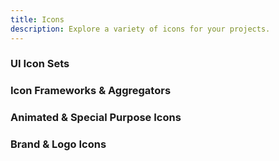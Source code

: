 ```yaml
---
title: Icons
description: Explore a variety of icons for your projects.
---
```


### UI Icon Sets

<Cards>
  <CustomCard 
    title="Bootstrap Icons"
    description="Official open source SVG icon library for Bootstrap."
    href="https://icons.getbootstrap.com/"
    icon="/resources/icons/bootstrap.svg"
  />
  <CustomCard 
    title="CSS ICON"
    description="Pure CSS icon set, no dependencies. Grab-and-go icons."
    href="https://cssicon.space/"
  />
  <CustomCard 
    title="Eva Icons"
    description="480+ delightful icons for web and mobile. SVG, PNG, Web Font, Sketch. Open source."
    href="https://akveo.github.io/eva-icons"
  />
  <CustomCard 
    title="Feather Icons"
    description="Simply beautiful open source icons. 24x24 grid, consistent and readable."
    href="https://feathericons.com/"
    icon="/resources/icons/feathericons.png"
  />
  <CustomCard 
    title="Flaticons"
    description="1,400+ vector icons in SVG, PSD, PNG, EPS, and icon font."
    href="https://www.flaticon.com/"
    icon="/resources/icons/flaticons.png"
  />
  <CustomCard 
    title="Font Awesome"
    description="The internet’s icon library + toolkit. Open-source, always free."
    href="https://fontawesome.com"
    icon="/resources/icons/fontawesome.svg"
  />
  <CustomCard 
    title="Futicons"
    description="Futicons are Figma designer icons for Virtual Reality, Augmented Reality, Interplanetary Travel, Artificial Intelligence, Crypto, Blockchain, Cyborg, Future Transportation and Sustainability."
    href="https://futicons.com/"
    icon="/resources/icons/futicons.png"
  />
  <CustomCard 
    title="Google Icons"
    description="Material Symbols: 2,500+ icons, many design variants."
    href="https://fonts.google.com/icons"
    icon="/resources/icons/googleicons.svg"
  />
  <CustomCard 
    title="Heroicons"
    description="MIT open source interface icons for web and app development."
    href="https://heroicons.dev/"
    icon="/resources/icons/heroicons.svg"
  />
  <CustomCard 
    title="Hugeicons"
    description="40,000+ icons, 9 styles. Figma, React, Font, and more. Fully customizable."
    href="https://hugeicons.com/"
    icon="/resources/icons/hugeicons.png"
  />
  <CustomCard 
    title="Iconoir"
    description="Massive open source icon library. SVG, Font, React, Figma, and more."
    href="https://iconoir.com/"
    icon="/resources/icons/iconoir.png"
  />
  <CustomCard 
    title="Icon Scout"
    description="9M+ free/premium vector icons, illustrations, 3D, Lottie."
    href="https://iconscout.com/"
    icon="/resources/icons/iconscout.png"
  />
  <CustomCard 
    title="Lucide"
    description="Beautiful & consistent icon toolkit made by the community."
    href="https://lucide.dev/icons/"
    icon="/resources/icons/lucide.svg"
  />
  <CustomCard 
    title="Line Icons"
    description="8,400+ SVG UI icons. Download in SVG, Web Font, Figma, React, PNG & more."
    href="https://lineicons.com/icons/"
    icon="/resources/icons/line-icons.png"
  />
  <CustomCard 
    title="Noun Project"
    description="Diverse collection of 5M+ free icons and stock photos. SVG, PNG."
    href="https://thenounproject.com/"
    icon="/resources/icons/nounproject.png"
  />
  <CustomCard 
    title="Phosphor Icons"
    description="Flexible icon family for interfaces, diagrams, presentations, and more."
    href="https://phosphoricons.com/"
    icon="/resources/icons/phosphoricons.png"
  />
  <CustomCard 
    title="Remix Icon"
    description="Open source neutral style system symbols. Free for personal and commercial use."
    href="https://remixicon.com/"
    icon="/resources/icons/remixicon.png"
  />
  <CustomCard 
    title="Streamline"
    description="Innovative and harmonious icon sets by 8 icon designer rebels."
    href="https://www.streamlinehq.com/"
    icon="/resources/icons/streamline.png"
  />
  <CustomCard 
    title="SVGmix"
    description="Thousands of free SVG icons, vector collections & brand logos."
    href="https://svgmix.com"
    icon="/resources/icons/svgmix.svg"
  />
  <CustomCard 
    title="Tabler Icons"
    description="5,400+ free and open source SVG icons. Customizable size, color, stroke."
    href="https://tabler.io/icons"
    icon="/resources/icons/tabler.png"
  />
  <CustomCard 
    title="Untitled UI"
    description="Beautiful, consistent, and neutral icon library for modern UI design."
    href="https://www.untitledui.com/icons"
    icon="/resources/icons/untitledui.png"
  />
</Cards>

### Icon Frameworks & Aggregators

<Cards>
  <CustomCard 
    title="Iconify"
    description="All popular icon sets, one framework."
    href="https://iconify.design/"
    icon="/resources/icons/iconify.png"
  />
</Cards>

### Animated & Special Purpose Icons

<Cards>
  <CustomCard 
    title="pqoqubbw/icons"
    description="Beautifully crafted animated icons."
    href="https://icons.pqoqubbw.dev/"
    icon="/resources/icons/pqoqubbw.png"
  />
  <CustomCard 
    title="ICONSVG"
    description="Simple tool to find, customize and generate SVG icons."
    href="https://iconsvg.xyz/"
    icon="/resources/icons/iconsvg.png"
  />
  <CustomCard 
    title="Isocons"
    description="Carefully crafted isometric icons."
    href="https://www.isocons.app/"
    icon="/resources/icons/isocons.png"
  />
</Cards>

### Brand & Logo Icons

<Cards>
  <CustomCard 
    title="Browser Logos"
    description="High resolution web browser logos."
    href="https://github.com/alrra/browser-logos#readme"
  />
  <CustomCard 
    title="Dev Icon"
    description="All logos representing development languages and tools in one font."
    href="https://devicon.dev/"
    icon="/resources/icons/dev-icon.png"
  />
  <CustomCard 
    title="Simple Icons"
    description="3,100+ free SVG icons for popular brands."
    href="https://simpleicons.org/"
    icon="/resources/icons/simpleicons.svg"
  />
  <CustomCard 
    title="Vector Logo Zone"
    description="Gorgeous SVG logos, perfect for your README or credits page."
    href="https://www.vectorlogo.zone/"
    icon="/resources/icons/vectorlogo.svg"
  />
</Cards>
